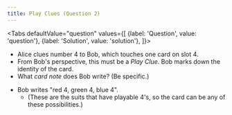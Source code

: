 ```yaml
---
title: Play Clues (Question 2)
---
```



<BeginnersGuideProgress id="play-clues-question-2" />

<Tabs
  defaultValue="question"
  values={[
    {label: 'Question', value: 'question'},
    {label: 'Solution', value: 'solution'},
  ]}>
<TabItem value="question">

- Alice clues number 4 to Bob, which touches one card on slot 4.
- From Bob's perspective, this must be a _Play Clue_. Bob marks down the identity of the card.
- What _card note_ does Bob write? (Be specific.)

</TabItem>
<TabItem value="solution">

- Bob writes "red 4, green 4, blue 4".
  - (These are the suits that have playable 4's, so the card can be any of these possibilities.)

</TabItem>
</Tabs>

<PlayCluesQuestion2 />
